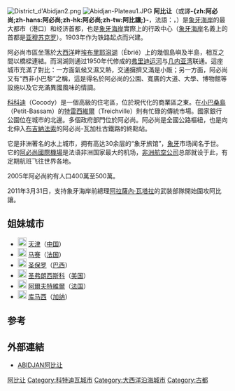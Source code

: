 {{noteTA
|T=zh:阿比让;zh-hans:阿比让;zh-hk:阿比讓;zh-tw:阿必尚;
|1=zh:阿比让;zh-hans:阿比让;zh-hk:阿比讓;zh-tw:阿必尚;
|2=zh:科特迪瓦;zh-hans:科特迪瓦;zh-hk:科特迪瓦;zh-tw:象牙海岸;
|3=zh:亚穆苏克罗;zh-hans:亚穆苏克罗;zh-hk:雅穆蘇克羅;zh-tw:雅穆索戈;
}}
{{Infobox settlement
<!--See the Table at Infobox Settlement for all fields and descriptions of usage-->
<!-- Basic info  ---------------->
|name                   = 阿必尚
|other_name             =
|native_name            = Abidjan
|nickname               =

|settlement_type        =[[象牙海岸城市列表|城市]]
|motto                  =
<!-- images and maps  ----------->
|image_skyline          = Abidjan Collage.jpg
|imagesize              = 300px
|image_caption          = 
|image_flag             =
|flag_size              =
|image_seal             = AbidjanLogo.png
|seal_size              =
|image_shield           = AbidjanLogo.svg
|shield_size            =
|image_map              =
|mapsize                =
|map_caption            =
|pushpin_map            = Côte d'Ivoire<!-- the name of a location map as per http://en.wikipedia.org/wiki/Template:Location_map -->
|pushpin_label_position =bottom
|pushpin_mapsize        =300
|pushpin_map_caption    =在科特迪瓦的位置
<!-- Location ------------------>
|coordinates_display    = inline,title
|coordinates_region     = CI
|coordinates_footnotes  =<ref>{{cite web |url=http://www.sphereinfo.com/longitude~latitude/ivory_coast |title=Ivory Coast Cities Longitude & Latitude |publisher=sphereinfo.com |accessdate=18 November 2010 |archive-url=https://web.archive.org/web/20120913021146/http://www.sphereinfo.com/longitude~latitude/ivory_coast# |archive-date=2012-09-13 |dead-url=yes }}</ref><!-- for references: use<ref>
tags -->
|subdivision_type       = 國家
|subdivision_name       = {{flag|象牙海岸}}
|subdivision_type1      = [[象牙海岸行政區劃|區]]
|subdivision_name1      = [[潟湖區|潟湖區]]
|subdivision_type2      =
|subdivision_name2      =
|subdivision_type3      =
|subdivision_name3      =
|<!-- Politics ----------------->
|government_footnotes   =
|government_type        =
|leader_title           =市長
|leader_name            =[[Pierre_Djédji_Amondji|Pierre Djédji Amondji]] ([[Ivorian_Popular_Front|FPI]])
|leader_title1          =  <!-- for places with, say, both a mayor and a city manager -->
|leader_name1           =
|established_title      =  <!-- Settled -->
|established_date       =
<!-- Area    --------------------->
|area_magnitude         =
|unit_pref                =
|area_footnotes           =
|area_total_km2           = 2119
|area_land_km2            =
|area_urban_km2           = 422
|population_as_of               =2007
|population_footnotes           =<ref>{{cite web| url= http://esa.un.org/unup/index.asp?panel=2| title= UN world Urbanization Prospects estimate for 2007| publisher= United Nations| accessdate= 28 March 2011| archiveurl= https://web.archive.org/web/20110427173816/http://esa.un.org/unup/index.asp?panel=2| archivedate= 2011-04-27| deadurl= yes}}
</ref>
|population_note                =
|population_total               = 3660682
|population_density_km2         =
|population_density_sq_mi       =
|population_metro               = 6169102
|population_density_metro_km2   =
|population_density_metro_sq_mi =
|population_blank1_title        =Ethnicities
|population_blank1              =
|population_density_blank1_km2 =
|population_density_blank1_sq_mi =
<!-- General information  --------------->
|timezone               =[[GMT|GMT]]
|utc_offset             = +0
|timezone_DST           =
|utc_offset_DST         =
|latd=5|latm=19|lats=|latNS=N
|longd=4|longm=02|longs=|longEW=W
|elevation_footnotes    =  <!--for references: use<ref> </ref> tags-->
|elevation_m            =
|elevation_ft           =
<!-- Area/postal codes & others -------->
|postal_code_type       =  <!-- enter ZIP code, Postcode, Post code, Postal code... -->
|postal_code            =
|area_code              =
|blank_name             =
|blank_info             =
|blank1_name            =
|blank1_info            =
|website                =
|footnotes              =
}}
[[File:District_d'Abidjan2.png|thumb]]
[[File:Abidjan-Plateau1.JPG|thumb]]
'''阿比让'''（或譯'''-{zh:阿必尚;zh-hans:阿必尚;zh-hk:阿必尚;zh-tw:阿比讓;}-'''，法語：{{lang|fr|Abidjan}}，{{IPA-fr|abidʒɑ̃|lang}}）是[[象牙海岸|象牙海岸]]的最大都市（港口）和经济首都，也是[[象牙海岸|象牙海岸]]實際上的行政中心（[[象牙海岸|象牙海岸]]名義上的首都是[[亚穆苏克罗|亚穆苏克罗]]）。1903年作为铁路起点而兴建。

阿必尚市區坐落於[[大西洋|大西洋]]畔[[埃布里耶潟湖|埃布里耶潟湖]]（Ébrié）上的幾個島嶼及半島，相互之間以橋樑連結。而潟湖则通过1950年代修成的[[弗里迪运河|弗里迪运河]]与[[几内亚湾|几内亚湾]]联通。這座城市充滿了對比：一方面氣候又濕又熱，交通擁擠又滿是小販；另一方面，阿必尚又有“西非小巴黎”之稱，這是得名於阿必尚的公園、寬廣的大道、大學、博物館等設施以及它充滿異國風味的情調。

[[科科迪|科科迪]]（Cocody）是一個高級的住宅區，位於現代化的商業區之東。在[[小巴桑島|小巴桑島]]（Petit-Bassam）的[[特雷西維爾|特雷西維爾]]（Treichville）則有忙碌的傳統市場。國家銀行公園位在城市的北邊。多個政府部門位於阿必尚。阿必尚是全國公路樞紐，也是向北伸入[[布吉納法索|布吉納法索]]的阿必尚-瓦加杜古鐵路的終點站。

它是非洲著名的水上城市，拥有高达30余层的“象牙旅馆”，[[象牙|象牙]]市场闻名于世。它的[[阿必尚國際機場|阿必尚國際機場]]是法语非洲国家最大的机场，[[非洲航空公司|非洲航空公司]]总部就设于此，有定期航班飞往世界各地。 

2005年阿必尚約有人口400萬至500萬。

2011年3月31日，支持象牙海岸前總理[[阿拉薩內·瓦塔拉|阿拉薩內·瓦塔拉]]的武裝部隊開始圍攻阿比讓。

== 姐妹城市 ==
* [[File:Flag_of_the_People's_Republic_of_China.svg|20px]] [[天津|天津]]（[[中国|中国]]）
* [[File:Flag_of_France.svg|20px]] [[马赛|马赛]]（[[法国|法国]]）
* [[File:Flag_of_Brazil.svg|20px]] [[圣保罗|圣保罗]]（[[巴西|巴西]]）
* [[File:Flag_of_the_United_States.svg|20px]] [[圣弗朗西斯科|圣弗朗西斯科]]（[[美国|美国]]）
* [[File:Flag_of_France.svg|20px]] [[阿爾夫特維爾|阿爾夫特維爾]]（[[法国|法国]]）
* [[File:Flag_of_Ghana.svg|20px]] [[库马西|库马西]]（[[加纳|加纳]]）

== 参考 ==
{{Reflist|30em}}

==外部連結==
* [https://web.archive.org/web/20100430023220/http://www.easipass.com/ytsce/gk/ytsce_gksy_fz.htm ABIDJAN阿比让]

{{非洲首都}}
{{commonscat|Abidjan}}
{{DEFAULTSORT:Abidjan}}
[[Category:阿比让|]]
[[Category:科特迪瓦城市|Category:科特迪瓦城市]]
[[Category:大西洋沿海城市|Category:大西洋沿海城市]]
[[Category:古都|Category:古都]]